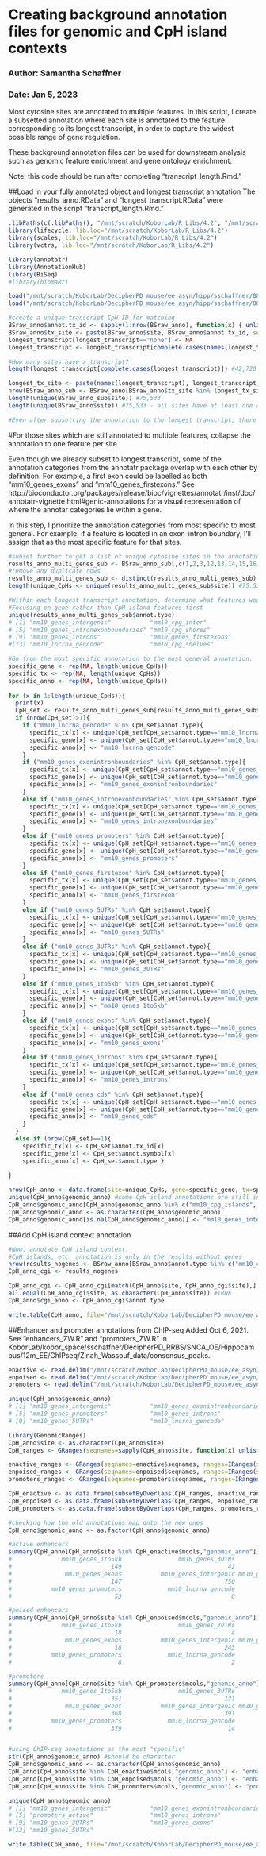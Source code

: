 # Creating background annotation files for genomic and CpH island contexts
### Author: Samantha Schaffner
### Date: Jan 5, 2023

Most cytosine sites are annotated to multiple features. In this script, I create a subsetted annotation where each site is annotated to the feature corresponding to its longest transcript, in order to capture the widest possible range of gene regulation.

These background annotation files can be used for downstream analysis such as genomic feature enrichment and gene ontology enrichment.

Note: this code should be run after completing "transcript_length.Rmd."

##Load in your fully annotated object and longest transcript annotation
The objects "results_anno.RData" and "longest_transcript.RData" were generated in the script "transcript_length.Rmd."
```r
.libPaths(c(.libPaths(), "/mnt/scratch/KoborLab/R_Libs/4.2", "/mnt/scratch/KoborLab/Personal_Folders/sschaffner/Rstudio/R/x86_64-pc-linux-gnu-library/4.0/"))
library(lifecycle, lib.loc="/mnt/scratch/KoborLab/R_Libs/4.2")
library(scales, lib.loc="/mnt/scratch/KoborLab/R_Libs/4.2")
library(vctrs, lib.loc="/mnt/scratch/KoborLab/R_Libs/4.2")

library(annotatr)
library(AnnotationHub)
library(BiSeq)
#library(biomaRt)

load("/mnt/scratch/KoborLab/DecipherPD_mouse/ee_asyn/hipp/sschaffner/082022/5-methdiff_DNAm_DNAhm/preprocessing/oxbisulfite/CpH/mC_BSraw_anno_CpH.RData")
load("/mnt/scratch/KoborLab/DecipherPD_mouse/ee_asyn/hipp/sschaffner/082022/5-methdiff_DNAm_DNAhm/preprocessing/oxbisulfite/CpH/longest_transcript_mC_CpH.RData")

#create a unique transcript-CpH ID for matching
BSraw_anno$annot.tx_id <- sapply(1:nrow(BSraw_anno), function(x) { unlist(strsplit(BSraw_anno$annot.tx_id[x], split="\\."))[1]})
BSraw_anno$tx_site <- paste(BSraw_anno$site, BSraw_anno$annot.tx_id, sep=".")
longest_transcript[longest_transcript=="none"] <- NA
longest_transcript <- longest_transcript[complete.cases(names(longest_transcript))]

#How many sites have a transcript?
length(longest_transcript[complete.cases(longest_transcript)]) #42,720

longest_tx_site <- paste(names(longest_transcript), longest_transcript, sep=".")
nrow(BSraw_anno_sub <- BSraw_anno[BSraw_anno$tx_site %in% longest_tx_site,]) #123,541
length(unique(BSraw_anno_sub$site)) #75,533
length(unique(BSraw_anno$site)) #75,533 - all sites have at least one annotation

#Even after subsetting the annotation to the longest transcript, there are multiple features annotated per site.
```

#For those sites which are still annotated to multiple features, collapse the annotation to one feature per site

Even though we already subset to longest transcript, some of the annotation categories from the annotatr package overlap with each other by definition. For example, a first exon could be labelled as both "mm10_genes_exons" and "mm10_genes_firstexons." See http://bioconductor.org/packages/release/bioc/vignettes/annotatr/inst/doc/annotatr-vignette.html#genic-annotations for a visual representation of where the annotar categories lie within a gene.

In this step, I prioritize the annotation categories from most specific to most general. For example, if a feature is located in an exon-intron boundary, I'll assign that as the most specific feature for that sites.
```r
#subset further to get a list of unique cytosine sites in the annotation
results_anno_multi_genes_sub <- BSraw_anno_sub[,c(1,2,3,12,13,14,15,16)]
#remove any duplicate rows
results_anno_multi_genes_sub <- distinct(results_anno_multi_genes_sub)
length(unique_CpHs <- unique(results_anno_multi_genes_sub$site)) #75,533

#Within each longest transcript annotation, determine what features would over-ride each other...
#Focusing on gene rather than CpH island features first
unique(results_anno_multi_genes_sub$annot.type)
# [1] "mm10_genes_intergenic"           "mm10_cpg_inter"                  "mm10_genes_exons"                "mm10_genes_exonintronboundaries"
# [5] "mm10_genes_intronexonboundaries" "mm10_cpg_shores"                 "mm10_genes_1to5kb"               "mm10_genes_promoters"           
# [9] "mm10_genes_introns"              "mm10_genes_firstexons"           "mm10_genes_3UTRs"                "mm10_genes_5UTRs"               
#[13] "mm10_lncrna_gencode"             "mm10_cpg_shelves"                "mm10_cpg_islands"         

#Go from the most specific annotation to the most general annotation.
specific_gene <- rep(NA, length(unique_CpHs))
specific_tx <- rep(NA, length(unique_CpHs))
specific_anno <- rep(NA, length(unique_CpHs))
  
for (x in 1:length(unique_CpHs)){
  print(x)
  CpH_set <- results_anno_multi_genes_sub[results_anno_multi_genes_sub$site==unique_CpHs[x],]
  if (nrow(CpH_set)>1){
    if ("mm10_lncrna_gencode" %in% CpH_set$annot.type){
      specific_tx[x] <- unique(CpH_set[CpH_set$annot.type=="mm10_lncrna_gencode","annot.tx_id"])
      specific_gene[x] <- unique(CpH_set[CpH_set$annot.type=="mm10_lncrna_gencode","annot.symbol"])
      specific_anno[x] <- "mm10_lncrna_gencode"
    }
    if ("mm10_genes_exonintronboundaries" %in% CpH_set$annot.type){
      specific_tx[x] <- unique(CpH_set[CpH_set$annot.type=="mm10_genes_exonintronboundaries","annot.tx_id"])
      specific_gene[x] <- unique(CpH_set[CpH_set$annot.type=="mm10_genes_exonintronboundaries","annot.symbol"])
      specific_anno[x] <- "mm10_genes_exonintronboundaries"
    }
    else if ("mm10_genes_intronexonboundaries" %in% CpH_set$annot.type){
      specific_tx[x] <- unique(CpH_set[CpH_set$annot.type=="mm10_genes_intronexonboundaries","annot.tx_id"])
      specific_gene[x] <- unique(CpH_set[CpH_set$annot.type=="mm10_genes_intronexonboundaries","annot.symbol"])
      specific_anno[x] <- "mm10_genes_intronexonboundaries"
    }
    else if ("mm10_genes_promoters" %in% CpH_set$annot.type){
      specific_tx[x] <- unique(CpH_set[CpH_set$annot.type=="mm10_genes_promoters","annot.tx_id"])
      specific_gene[x] <- unique(CpH_set[CpH_set$annot.type=="mm10_genes_promoters","annot.symbol"])
      specific_anno[x] <- "mm10_genes_promoters"
    }
    else if ("mm10_genes_firstexon" %in% CpH_set$annot.type){
      specific_tx[x] <- unique(CpH_set[CpH_set$annot.type=="mm10_genes_firstexon","annot.tx_id"])
      specific_gene[x] <- unique(CpH_set[CpH_set$annot.type=="mm10_genes_firstexon","annot.symbol"])
      specific_anno[x] <- "mm10_genes_firstexon"
    }
    else if ("mm10_genes_5UTRs" %in% CpH_set$annot.type){
      specific_tx[x] <- unique(CpH_set[CpH_set$annot.type=="mm10_genes_5UTRs","annot.tx_id"])
      specific_gene[x] <- unique(CpH_set[CpH_set$annot.type=="mm10_genes_5UTRs","annot.symbol"])
      specific_anno[x] <- "mm10_genes_5UTRs"
    }
    else if ("mm10_genes_3UTRs" %in% CpH_set$annot.type){
      specific_tx[x] <- unique(CpH_set[CpH_set$annot.type=="mm10_genes_3UTRs","annot.tx_id"])
      specific_gene[x] <- unique(CpH_set[CpH_set$annot.type=="mm10_genes_3UTRs","annot.symbol"])
      specific_anno[x] <- "mm10_genes_3UTRs"
    }
    else if ("mm10_genes_1to5kb" %in% CpH_set$annot.type){
      specific_tx[x] <- unique(CpH_set[CpH_set$annot.type=="mm10_genes_1to5kb","annot.tx_id"])
      specific_gene[x] <- unique(CpH_set[CpH_set$annot.type=="mm10_genes_1to5kb","annot.symbol"])
      specific_anno[x] <- "mm10_genes_1to5kb"
    }
    else if ("mm10_genes_exons" %in% CpH_set$annot.type){
      specific_tx[x] <- unique(CpH_set[CpH_set$annot.type=="mm10_genes_exons","annot.tx_id"])
      specific_gene[x] <- unique(CpH_set[CpH_set$annot.type=="mm10_genes_exons","annot.symbol"])
      specific_anno[x] <- "mm10_genes_exons"
    }
    else if ("mm10_genes_introns" %in% CpH_set$annot.type){
      specific_tx[x] <- unique(CpH_set[CpH_set$annot.type=="mm10_genes_introns","annot.tx_id"])
      specific_gene[x] <- unique(CpH_set[CpH_set$annot.type=="mm10_genes_introns","annot.symbol"])
      specific_anno[x] <- "mm10_genes_introns"
    }
    else if ("mm10_genes_cds" %in% CpH_set$annot.type){
      specific_tx[x] <- unique(CpH_set[CpH_set$annot.type=="mm10_genes_cds","annot.tx_id"])
      specific_gene[x] <- unique(CpH_set[CpH_set$annot.type=="mm10_genes_cds","annot.symbol"])
      specific_anno[x] <- "mm10_genes_cds"
    }
  }
  else if (nrow(CpH_set)==1){ 
    specific_tx[x] <- CpH_set$annot.tx_id[x]
    specific_gene[x] <- CpH_set$annot.symbol[x]
    specific_anno[x] <- CpH_set$annot.type }
  
}

nrow(CpH_anno <- data.frame(site=unique_CpHs, gene=specific_gene, tx=specific_tx, genomic_anno=specific_anno)) #75,533
unique(CpH_anno$genomic_anno) #some CpH island annotations are still in there; these would be intergenic sites (above loop would catch any other gene-associated annotations present)
CpH_anno$genomic_anno[CpH_anno$genomic_anno %in% c("mm10_cpg_islands", "mm10_cpg_shores","mm10_cpg_shelves","mm10_cpg_inter")] <- NA
CpH_anno$genomic_anno <- as.character(CpH_anno$genomic_anno)
CpH_anno$genomic_anno[is.na(CpH_anno$genomic_anno)] <- "mm10_genes_intergenic"
```

##Add CpH island context annotation
```r
#Now, annotate CpH island context.
#CpH islands, etc. annotation is only in the results without genes
nrow(results_nogenes <- BSraw_anno[BSraw_anno$annot.type %in% c("mm10_cpg_inter", "mm10_cpg_islands", "mm10_cpg_shelves", "mm10_cpg_shores"),]) #75,533
CpH_anno_cgi <- results_nogenes

CpH_anno_cgi <- CpH_anno_cgi[match(CpH_anno$site, CpH_anno_cgi$site),]
all.equal(CpH_anno_cgi$site, as.character(CpH_anno$site)) #TRUE
CpH_anno$cgi_anno <- CpH_anno_cgi$annot.type

write.table(CpH_anno, file="/mnt/scratch/KoborLab/DecipherPD_mouse/ee_asyn/hipp/sschaffner/082022/5-methdiff_DNAm_DNAhm/preprocessing/oxbisulfite/CpH/CpH_anno_mC.txt", sep="\t")
```

##Enhancer and promoter annotations from ChIP-seq
Added Oct 6, 2021. See "enhancers_ZW.R" and "promoters_ZW.R" in KoborLab/kobor_space/sschaffner/DecipherPD_RRBS/SNCA_OE/Hippocampus/12m_EE/ChIPseq/Zinah_Wassouf_data/consensus_peaks.
```r
enactive <- read.delim("/mnt/scratch/KoborLab/DecipherPD_mouse/ee_asyn/hipp/sschaffner/7-ChIPseq/Zinah_Wassouf_data/consensus_peaks/enhancers_active.txt")
enpoised <- read.delim("/mnt/scratch/KoborLab/DecipherPD_mouse/ee_asyn/hipp/sschaffner/7-ChIPseq/Zinah_Wassouf_data/consensus_peaks/enhancers_poised.txt")
promoters <- read.delim("/mnt/scratch/KoborLab/DecipherPD_mouse/ee_asyn/hipp/sschaffner/7-ChIPseq/Zinah_Wassouf_data/consensus_peaks/promoters.txt")

unique(CpH_anno$genomic_anno)
# [1] "mm10_genes_intergenic"           "mm10_genes_exonintronboundaries" "mm10_genes_intronexonboundaries" "mm10_genes_1to5kb"              
# [5] "mm10_genes_promoters"            "mm10_genes_introns"              "mm10_genes_3UTRs"                "mm10_genes_exons"               
# [9] "mm10_genes_5UTRs"                "mm10_lncrna_gencode"    

library(GenomicRanges)
CpH_anno$site <- as.character(CpH_anno$site)
CpH_ranges <- GRanges(seqnames=sapply(CpH_anno$site, function(x) unlist(strsplit(x, split=": "))[1]), ranges=IRanges(start=as.numeric(sapply(CpH_anno$site, function(x) unlist(strsplit(x, split=": "))[2])), end=as.numeric(sapply(CpH_anno$site, function(x) unlist(strsplit(x, split=": "))[2]))), mcols=CpH_anno$site)

enactive_ranges <- GRanges(seqnames=enactive$seqnames, ranges=IRanges(start=enactive$start, end=enactive$end))
enpoised_ranges <- GRanges(seqnames=enpoised$seqnames, ranges=IRanges(start=enpoised$start, end=enpoised$end))
promoters_ranges <- GRanges(seqnames=promoters$seqnames, ranges=IRanges(start=promoters$start, end=promoters$end))

CpH_enactive <- as.data.frame(subsetByOverlaps(CpH_ranges, enactive_ranges))
CpH_enpoised <- as.data.frame(subsetByOverlaps(CpH_ranges, enpoised_ranges))
CpH_promoters <- as.data.frame(subsetByOverlaps(CpH_ranges, promoters_ranges))

#checking how the old annotations map onto the new ones
CpH_anno$genomic_anno <- as.factor(CpH_anno$genomic_anno)

#active enhancers
summary(CpH_anno[CpH_anno$site %in% CpH_enactive$mcols,"genomic_anno"])
#              mm10_genes_1to5kb                mm10_genes_3UTRs                mm10_genes_5UTRs mm10_genes_exonintronboundaries 
#                            149                              42                              10                             516 
#               mm10_genes_exons           mm10_genes_intergenic mm10_genes_intronexonboundaries              mm10_genes_introns 
#                            147                             750                             171                            2630 
#           mm10_genes_promoters             mm10_lncrna_gencode 
#                             53                               8

#poised enhancers
summary(CpH_anno[CpH_anno$site %in% CpH_enpoised$mcols,"genomic_anno"])
#              mm10_genes_1to5kb                mm10_genes_3UTRs                mm10_genes_5UTRs mm10_genes_exonintronboundaries 
#                             18                               4                               4                              99 
#               mm10_genes_exons           mm10_genes_intergenic mm10_genes_intronexonboundaries              mm10_genes_introns 
#                             18                             243                              27                             435 
#           mm10_genes_promoters             mm10_lncrna_gencode 
#                              8                               2 

#promoters
summary(CpH_anno[CpH_anno$site %in% CpH_promoters$mcols,"genomic_anno"])
#              mm10_genes_1to5kb                mm10_genes_3UTRs                mm10_genes_5UTRs mm10_genes_exonintronboundaries 
#                            351                             121                             100                            1024 
#               mm10_genes_exons           mm10_genes_intergenic mm10_genes_intronexonboundaries              mm10_genes_introns 
#                            368                             391                             291                            1383 
#           mm10_genes_promoters             mm10_lncrna_gencode 
#                            379                              14


#using ChIP-seq annotations as the most "specific"
str(CpH_anno$genomic_anno) #should be character
CpH_anno$genomic_anno <- as.character(CpH_anno$genomic_anno)
CpH_anno[CpH_anno$site %in% CpH_enactive$mcols,"genomic_anno"] <- "enhancers_active"
CpH_anno[CpH_anno$site %in% CpH_enpoised$mcols,"genomic_anno"] <- "enhancers_poised"
CpH_anno[CpH_anno$site %in% CpH_promoters$mcols,"genomic_anno"] <- "promoters_active"

unique(CpH_anno$genomic_anno)
# [1] "mm10_genes_intergenic"           "mm10_genes_exonintronboundaries" "mm10_genes_intronexonboundaries" "mm10_genes_1to5kb"              
# [5] "promoters_active"                "mm10_genes_introns"              "enhancers_poised"                "mm10_genes_promoters"           
# [9] "mm10_genes_3UTRs"                "mm10_genes_exons"                "enhancers_active"                "mm10_lncrna_gencode"            
#[13] "mm10_genes_5UTRs" 

write.table(CpH_anno, file="/mnt/scratch/KoborLab/DecipherPD_mouse/ee_asyn/hipp/sschaffner/082022/5-methdiff_DNAm_DNAhm/preprocessing/oxbisulfite/CpH/CpH_anno_mC_ChIP.txt", sep="\t")
```

